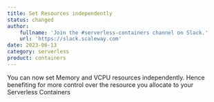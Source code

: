 ```yaml
---
title: Set Resources independently
status: changed
author:
    fullname: 'Join the #serverless-containers channel on Slack.'
    url: 'https://slack.scaleway.com'
date: 2023-06-13
category: serverless
product: containers
---
```


You can now set Memory and VCPU resources independently. Hence benefiting for more control over the resource you allocate to your Serverless Containers

